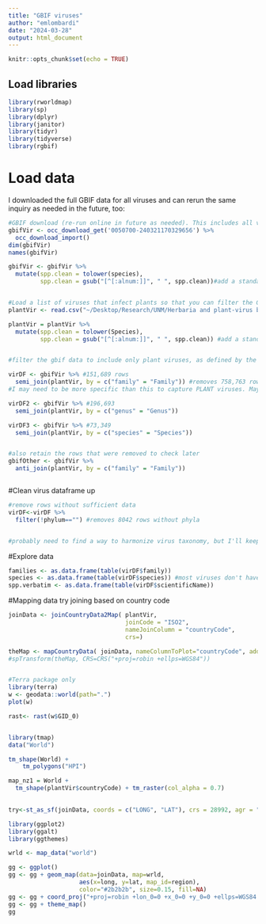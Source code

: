 ```yaml
---
title: "GBIF viruses"
author: "emlombardi"
date: "2024-03-28"
output: html_document
---
```


```r
knitr::opts_chunk$set(echo = TRUE)
```

## Load libraries 

```r
library(rworldmap)
library(sp)
library(dplyr)
library(janitor)
library(tidyr)
library(tidyverse)
library(rgbif)

```

# Load data

I downloaded the full GBIF data for all viruses and can rerun the same inquiry as needed in the future, too:

```r
#GBIF download (re-run online in future as needed). This includes all viruses from the GBIF repository, including animal and fungal viruses.
gbifVir <- occ_download_get('0050700-240321170329656') %>%
  occ_download_import()
dim(gbifVir)
names(gbifVir)

gbifVir <- gbifVir %>%
  mutate(spp.clean = tolower(species),
         spp.clean = gsub("[^[:alnum:]]", " ", spp.clean))#add a standardized/cleaned species column to join on


#Load a list of viruses that infect plants so that you can filter the GBIF download to keep only plant viruses. This is from the ICTV.
plantVir <- read.csv("~/Desktop/Research/UNM/Herbaria and plant-virus biogeography/VMR_MSL38_v3_plants.csv")

plantVir = plantVir %>%
  mutate(spp.clean = tolower(Species),
         spp.clean = gsub("[^[:alnum:]]", " ", spp.clean)) #add a standardized/cleaned species column to join on


#filter the gbif data to include only plant viruses, as defined by the family data in the ICTV plantVir dataset (downloaded April 2024)

virDF <- gbifVir %>% #151,689 rows
  semi_join(plantVir, by = c("family" = "Family")) #removes 758,763 rows from the original GBIF download
#I may need to be more specific than this to capture PLANT viruses. Maybe go to the genus level? I'm still getting rabies and a bird virus.

virDF2 <- gbifVir %>% #196,693
  semi_join(plantVir, by = c("genus" = "Genus"))

virDF3 <- gbifVir %>% #73,349
  semi_join(plantVir, by = c("species" = "Species"))


#also retain the rows that were removed to check later
gbifOther <- gbifVir %>% 
  anti_join(plantVir, by = c("family" = "Family")) 



```


#Clean virus dataframe up 
```r
#remove rows without sufficient data
virDF<-virDF %>%
  filter(!phylum=="") #removes 8042 rows without phyla 


#probably need to find a way to harmonize virus taxonomy, but I'll keep everything with at least a phyla for now (there are a lot of viruses with missing taxonomic information below phyla, too)

```

#Explore data
```r
families <- as.data.frame(table(virDF$family))
species <- as.data.frame(table(virDF$species)) #most viruses don't have species information
spp.verbatim <- as.data.frame(table(virDF$scientificName))
```


#Mapping data
try joining based on country code
```r
joinData <- joinCountryData2Map( plantVir,
                                 joinCode = "ISO2",
                                 nameJoinColumn = "countryCode", 
                                 crs=)

theMap <- mapCountryData( joinData, nameColumnToPlot="countryCode", addLegend=FALSE )
#spTransform(theMap, CRS=CRS("+proj=robin +ellps=WGS84"))


#Terra package only
library(terra)
w <- geodata::world(path=".")
plot(w)

rast<- rast(w$GID_0) 


library(tmap)
data("World")

tm_shape(World) +
    tm_polygons("HPI")

map_nz1 = World +
  tm_shape(plantVir$countryCode) + tm_raster(col_alpha = 0.7)
 
```


```r
try<-st_as_sf(joinData, coords = c("LONG", "LAT"), crs = 28992, agr = "constant")

library(ggplot2)
library(ggalt)
library(ggthemes)

wrld <- map_data("world")

gg <- ggplot()
gg <- gg + geom_map(data=joinData, map=wrld,
                    aes(x=long, y=lat, map_id=region),
                    color="#2b2b2b", size=0.15, fill=NA)
gg <- gg + coord_proj("+proj=robin +lon_0=0 +x_0=0 +y_0=0 +ellps=WGS84 +datum=WGS84 +units=m +no_defs")
gg <- gg + theme_map()
gg


```